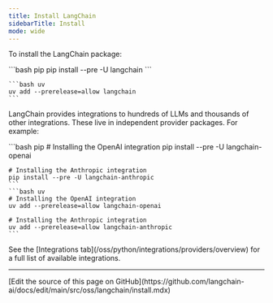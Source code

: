 ```yaml
---
title: Install LangChain
sidebarTitle: Install
mode: wide
---
```



<StableCalloutPy />



To install the LangChain package:

<CodeGroup>
    ```bash pip
    pip install --pre -U langchain
    ```

    ```bash uv
    uv add --prerelease=allow langchain
    ```
</CodeGroup>




LangChain provides integrations to hundreds of LLMs and thousands of other integrations. These live in independent provider packages. For example:

<CodeGroup>
    ```bash pip
    # Installing the OpenAI integration
    pip install --pre -U langchain-openai

    # Installing the Anthropic integration
    pip install --pre -U langchain-anthropic
    ```
    ```bash uv
    # Installing the OpenAI integration
    uv add --prerelease=allow langchain-openai

    # Installing the Anthropic integration
    uv add --prerelease=allow langchain-anthropic
    ```
</CodeGroup>





<Tip>
See the [Integrations tab](/oss/python/integrations/providers/overview) for a full list of available integrations.
</Tip>

---

<Callout icon="pen-to-square" iconType="regular">
  [Edit the source of this page on GitHub](https://github.com/langchain-ai/docs/edit/main/src/oss/langchain/install.mdx)
</Callout>
